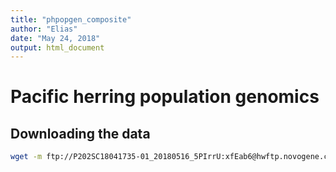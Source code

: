 ```yaml
---
title: "phpopgen_composite"
author: "Elias"
date: "May 24, 2018"
output: html_document
---
```

# Pacific herring population genomics

## Downloading the data

```bash
wget -m ftp://P202SC18041735-01_20180516_5PIrrU:xfEab6@hwftp.novogene.com 
```